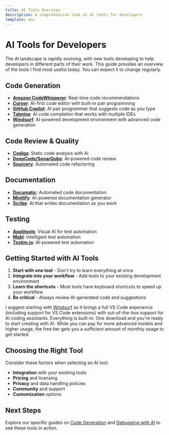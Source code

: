 ```yaml
---
title: AI Tools Overview
description: A comprehensive look at AI tools for developers
template: doc
---
```


# AI Tools for Developers

The AI landscape is rapidly evolving, with new tools developing to help developers in different parts of their work. This guide provides an overview of the tools I find most useful today. You can expect it to change regularly.

## Code Generation

- **[Amazon CodeWhisperer](https://aws.amazon.com/codewhisperer/)**: Real-time code recommendations
- **[Cursor](https://cursor.sh/)**: AI-first code editor with built-in pair programming
- **[GitHub Copilot](https://github.com/features/copilot)**: AI pair programmer that suggests code as you type
- **[Tabnine](https://www.tabnine.com/)**: AI code completion that works with multiple IDEs
- **[Windsurf](https://windsurf.dev/)**: AI-powered development environment with advanced code generation

## Code Review & Quality

- **[Codiga](https://www.codiga.io/)**: Static code analysis with AI
- **[DeepCode/SonarQube](https://www.sonarsource.com/products/sonarqube/)**: AI-powered code review
- **[Sourcery](https://sourcery.ai/)**: Automated code refactoring

## Documentation

- **[Documatic](https://www.documatic.com/)**: Automated code documentation
- **[Mintlify](https://mintlify.com/)**: AI-powered documentation generator
- **[Scribe](https://scribehow.com/)**: AI that writes documentation as you work

## Testing

- **[Applitools](https://applitools.com/)**: Visual AI for test automation
- **[Mabl](https://www.mabl.com/)**: Intelligent test automation
- **[Testim.io](https://www.testim.io/)**: AI-powered test automation

## Getting Started with AI Tools

1. **Start with one tool** - Don't try to learn everything at once
2. **Integrate into your workflow** - Add tools to your existing development environment
3. **Learn the shortcuts** - Most tools have keyboard shortcuts to speed up your workflow
4. **Be critical** - Always review AI-generated code and suggestions

I suggest starting with [Windsurf](https://windsurf.dev/) as it brings a full VS Code experience (including support for VS Code extensions) with out-of-the-box support for AI coding assistants. Everything is built-in. One download and you're ready to start creating with AI. While you can pay for more advanced models and higher usage, the free tier gets you a sufficient amount of monthly usage to get started.

## Choosing the Right Tool

Consider these factors when selecting an AI tool:

- **Integration** with your existing tools
- **Pricing** and licensing
- **Privacy** and data handling policies
- **Community** and support
- **Customization** options

## Next Steps

Explore our specific guides on [Code Generation](/guides/code-generation) and [Debugging with AI](/guides/debugging-with-ai) to see these tools in action.
